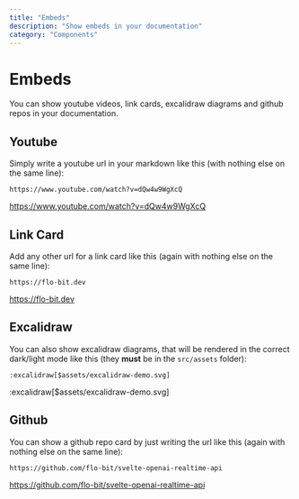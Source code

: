 ```yaml
---
title: "Embeds"
description: "Show embeds in your documentation"
category: "Components"
---
```


# Embeds

You can show youtube videos, link cards, excalidraw diagrams and github repos in your documentation.

## Youtube

Simply write a youtube url in your markdown like this (with nothing else on the same line):

```mdx
https://www.youtube.com/watch?v=dQw4w9WgXcQ
```

https://www.youtube.com/watch?v=dQw4w9WgXcQ

## Link Card

Add any other url for a link card like this (again with nothing else on the same line):

```mdx
https://flo-bit.dev
```

https://flo-bit.dev

## Excalidraw

You can also show excalidraw diagrams, that will be rendered in the correct dark/light mode like this
(they **must** be in the `src/assets` folder):

```mdx
:excalidraw[$assets/excalidraw-demo.svg]
```

:excalidraw[$assets/excalidraw-demo.svg]

## Github

You can show a github repo card by just writing the url like this (again with nothing else on the same line):

```mdx
https://github.com/flo-bit/svelte-openai-realtime-api
```

https://github.com/flo-bit/svelte-openai-realtime-api
